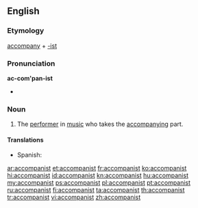 ==English==

===Etymology===
[[accompany]] + [[-ist]]

===Pronunciation===
'''ac-com'pan-ist'''
* {{IPA|/əˈkʌmpənɪst/}}

===Noun===
{{en-noun}}

# The [[performer]] in [[music]] who takes the [[accompany]]ing part.

====Translations====
{{trans-top|performer who takes the accompanying part}}
* Spanish: {{t|es|acompañante|m|f}}
{{trans-mid}}
{{trans-bottom}}

[[ar:accompanist]]
[[et:accompanist]]
[[fr:accompanist]]
[[ko:accompanist]]
[[hi:accompanist]]
[[id:accompanist]]
[[kn:accompanist]]
[[hu:accompanist]]
[[my:accompanist]]
[[ps:accompanist]]
[[pl:accompanist]]
[[pt:accompanist]]
[[ru:accompanist]]
[[fi:accompanist]]
[[ta:accompanist]]
[[th:accompanist]]
[[tr:accompanist]]
[[vi:accompanist]]
[[zh:accompanist]]